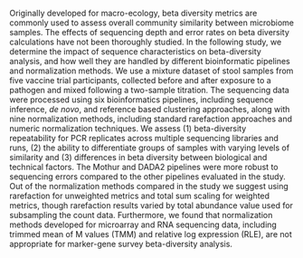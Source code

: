 Originally developed for macro-ecology, beta diversity metrics are commonly used to assess overall community similarity between microbiome samples.
The effects of sequencing depth and error rates on beta diversity calculations have not been thoroughly studied.
In the following study, we determine the impact of sequence characteristics on beta-diversity analysis, and how well they are handled by different bioinformatic pipelines and normalization methods.
We use a mixture dataset of stool samples from five vaccine trial participants, collected before and after exposure to a pathogen and mixed following a two-sample titration.
The sequencing data were processed using six bioinformatics pipelines, including sequence inference, _de novo_, and reference based clustering approaches, along with nine normalization methods, including standard rarefaction approaches and numeric normalization techniques.
We assess (1) beta-diversity repeatability for PCR replicates across multiple sequencing libraries and runs, (2) the ability to differentiate groups of samples with varying levels of similarity and (3) differences in beta diversity between biological and technical factors.
The Mothur and DADA2 pipelines were more robust to sequencing errors compared to the other pipelines evaluated in the study.
Out of the normalization methods compared in the study we suggest using rarefaction for unweighted metrics and total sum scaling for weighted metrics, 
though rarefaction results varied by total abundance value used for subsampling the count data.
Furthermore, we found that normalization methods developed for microarray and RNA sequencing data, including trimmed mean of M values (TMM) and relative log expression (RLE), are not appropriate for marker-gene survey beta-diversity analysis.
